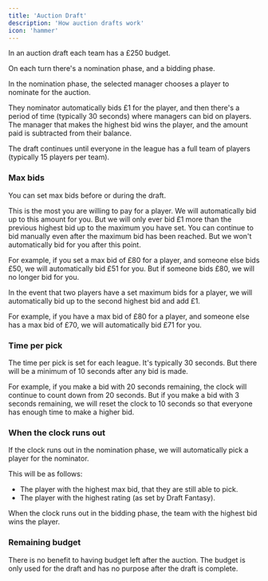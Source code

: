 ```yaml
---
title: 'Auction Draft'
description: 'How auction drafts work'
icon: 'hammer'
---
```


In an auction draft each team has a £250 budget.

On each turn there's a nomination phase, and a bidding phase.

In the nomination phase, the selected manager chooses a player to nominate for the auction.

They nominator automatically bids £1 for the player, and then there's a period of time (typically 30 seconds) where managers can bid on players. The manager that makes the highest bid wins the player, and the amount paid is subtracted from their balance.

The draft continues until everyone in the league has a full team of players (typically 15 players per team).

### Max bids

You can set max bids before or during the draft.

This is the most you are willing to pay for a player. We will automatically bid up to this amount for you. But we will only ever bid £1 more than the previous highest bid up to the maximum you have set.
You can continue to bid manually even after the maximum bid has been reached. But we won't automatically bid for you after this point.

For example, if you set a max bid of £80 for a player, and someone else bids £50, we will automatically bid £51 for you.
But if someone bids £80, we will no longer bid for you.

In the event that two players have a set maximum bids for a player, we will automatically bid up to the second highest bid and add £1.

For example, if you have a max bid of £80 for a player, and someone else has a max bid of £70, we will automatically bid £71 for you.

### Time per pick

The time per pick is set for each league. It's typically 30 seconds. But there will be a minimum of 10 seconds after any bid is made.

For example, if you make a bid with 20 seconds remaining, the clock will continue to count down from 20 seconds.
But if you make a bid with 3 seconds remaining, we will reset the clock to 10 seconds so that everyone has enough time to make a higher bid.

### When the clock runs out

If the clock runs out in the nomination phase, we will automatically pick a player for the nominator.

This will be as follows:

* The player with the highest max bid, that they are still able to pick.
* The player with the highest rating (as set by Draft Fantasy).

When the clock runs out in the bidding phase, the team with the highest bid wins the player.

### Remaining budget

There is no benefit to having budget left after the auction. The budget is only used for the draft and has no purpose after the draft is complete.
